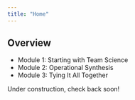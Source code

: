 ```yaml
---
title: "Home"
---
```


## Overview
- Module 1: Starting with Team Science
- Module 2: Operational Synthesis
- Module 3: Tying It All Together

Under construction, check back soon!

